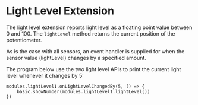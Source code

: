# Light Level Extension

The light level extension reports light level as a floating
point value between 0 and 100.
The `lightLevel` method returns the current position of the potentiometer.

As is the case with all sensors, an event handler is supplied for when
the sensor value (lightLevel) changes by a specified amount.

The program below use the two light level APIs to print
the current light level whenever it changes by 5:

```blocks
modules.lightLevel1.onLightLevelChangedBy(5, () => {
    basic.showNumber(modules.lightLevel1.lightLevel())
})
```
